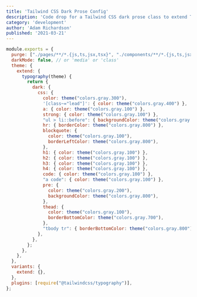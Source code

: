 ```yaml
---
title: 'Tailwind CSS Dark Prose Config'
description: 'Code drop for a Tailwind CSS dark prose class to extend Tailwind Typography'
category: 'development'
author: 'Adam Richardson'
published: '2021-03-21'
---
```


```js
module.exports = {
  purge: ["./pages/**/*.{js,ts,jsx,tsx}", "./components/**/*.{js,ts,jsx,tsx}"],
  darkMode: false, // or 'media' or 'class'
  theme: {
    extend: {
      typography(theme) {
        return {
          dark: {
            css: {
              color: theme("colors.gray.300"),
              '[class~="lead"]': { color: theme("colors.gray.400") },
              a: { color: theme("colors.gray.100") },
              strong: { color: theme("colors.gray.100") },
              "ul > li::before": { backgroundColor: theme("colors.gray.700") },
              hr: { borderColor: theme("colors.gray.800") },
              blockquote: {
                color: theme("colors.gray.100"),
                borderLeftColor: theme("colors.gray.800"),
              },
              h1: { color: theme("colors.gray.100") },
              h2: { color: theme("colors.gray.100") },
              h3: { color: theme("colors.gray.100") },
              h4: { color: theme("colors.gray.100") },
              code: { color: theme("colors.gray.100") },
              "a code": { color: theme("colors.gray.100") },
              pre: {
                color: theme("colors.gray.200"),
                backgroundColor: theme("colors.gray.800"),
              },
              thead: {
                color: theme("colors.gray.100"),
                borderBottomColor: theme("colors.gray.700"),
              },
              "tbody tr": { borderBottomColor: theme("colors.gray.800") },
            },
          },
        };
      },
    },
  },
  variants: {
    extend: {},
  },
  plugins: [require("@tailwindcss/typography")],
};

```